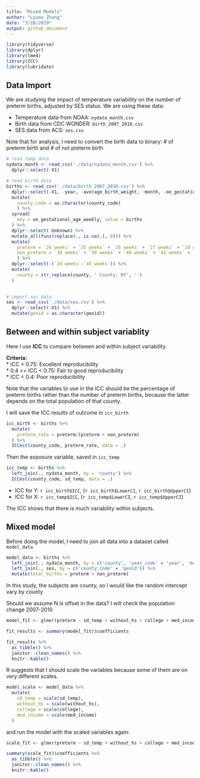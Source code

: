 ```yaml
---
title: "Mixed Models"
author: "Lyuou Zhang"
date: "3/28/2019"
output: github_document
---
```


```r
library(tidyverse)
library(dplyr) 
library(lme4)
library(ICC) 
library(lubridate)
```

## Data Import

We are studying the impact of temperature variability on the number of preterm births, adjusted by SES status. We are using these data:  
  
*  Temperature data from NOAA: `nydata_month.csv`  
*  Birth data from CDC WONDER: `birth_2007_2010.csv`  
*  SES data from ACS: `ses.csv`  

Note that for analysis, I need to convert the birth data to binary: # of preterm birth and # of not preterm birth

```r
# read temp data
nydata_month <- read_csv('./data/nydata_month.csv') %>% 
  dplyr::select(-X1)

# read birth data
births <- read_csv('./data/birth_2007_2010.csv') %>% 
  dplyr::select(-X1, -year, -average_birth_weight, -month, -oe_gestational_age_weekly_code) %>% 
  mutate(
    county_code = as.character(county_code)
    ) %>% 
  spread(
    key = oe_gestational_age_weekly, value = births
  ) %>% 
  dplyr::select(-Unknown) %>% 
  mutate_all(funs(replace(., is.na(.), 0))) %>% 
  mutate(
    preterm = `24 weeks` + `25 weeks` + `26 weeks` + `27 weeks` + `28 weeks` + `29 weeks` + `30 weeks` + `31 weeks` + `32 weeks` + `33 weeks` + `34 weeks` + `35 weeks` + `36 weeks` + `37 weeks`,
    non_preterm = `38 weeks` + `39 weeks` + `40 weeks` + `41 weeks` + `42 weeks` + `43 weeks`
    ) %>% 
  dplyr::select(-(`24 weeks`:`43 weeks`)) %>% 
  mutate(
    county = str_replace(county, ' County, NY', '')
  )
  

# import ses data
ses <- read_csv('./data/ses.csv') %>% 
  dplyr::select(-X1) %>% 
  mutate(geoid = as.character(geoid))

```

## Between and within subject variablity

Here I use **ICC** to compare between and within subject variability.

**Criteria:**   
*  ICC > 0.75: Excellent reproducibility  
*  0.4 <= ICC < 0.75: Fair to good reproducibility   
*  ICC < 0.4: Poor reproducibility  

Note that the variables to use in the ICC should be the percentage of preterm births rather than the number of preterm births, because the latter depends on the total population of that county.

I will save the ICC results of outcome in `icc_birth`
```r
icc_birth <- births %>% 
  mutate(
    preterm_rate = preterm/(preterm + non_preterm)
  ) %>% 
  ICCest(county_code, preterm_rate, data = .)

```


Then the exposure variable, saved in `icc_temp`
```r
icc_temp <- births %>% 
  left_join(., nydata_month, by = 'county') %>% 
  ICCest(county_code, sd_temp, data = .)


```

*  ICC for Y: `r icc_birth$ICC`, (`r icc_birth$LowerCI`, `r icc_birth$UpperCI`)
*  ICC for X: `r icc_temp$ICC`, (`r icc_temp$LowerCI`, `r icc_temp$UpperCI`)

The ICC shows that there is much variability within subjects. 

## Mixed model

Before doing the model, I need to join all data into a dataset called `model_data`

```r
model_data <- births %>% 
  left_join(., nydata_month, by = c('county', 'year_code' = 'year', 'month_code' = 'month')) %>%
  left_join(., ses, by = c('county_code' = 'geoid')) %>% 
  mutate(total_births = preterm + non_preterm)

```

In this study, the subjects are county, so I would like the random intercept vary by county  

Should we assume N is offset in the data? I will check the population change 2007-2010


```r
model_fit <- glmer(preterm ~ sd_temp + without_hs + college + med_income + (1|county_code), data = model_data, family = 'poisson')

fit_results <- summary(model_fit)$coefficients

fit_results %>% 
  as_tibble() %>% 
  janitor::clean_names() %>% 
  knitr::kable()
```

R suggests that I should scale the variables because some of them are on very different scales. 


```r
model_scale <- model_data %>% 
  mutate(
    sd_temp = scale(sd_temp),
    without_hs = scale(without_hs),
    college = scale(college),
    med_income = scale(med_income)
  )

```

and run the model with the scaled variables again:

```r
scale_fit <- glmer(preterm ~ sd_temp + without_hs + college + med_income + (1|county_code), data = model_scale, family = 'poisson')

summary(scale_fit)$coefficients %>% 
  as_tibble() %>% 
  janitor::clean_names() %>% 
  knitr::kable()
```







